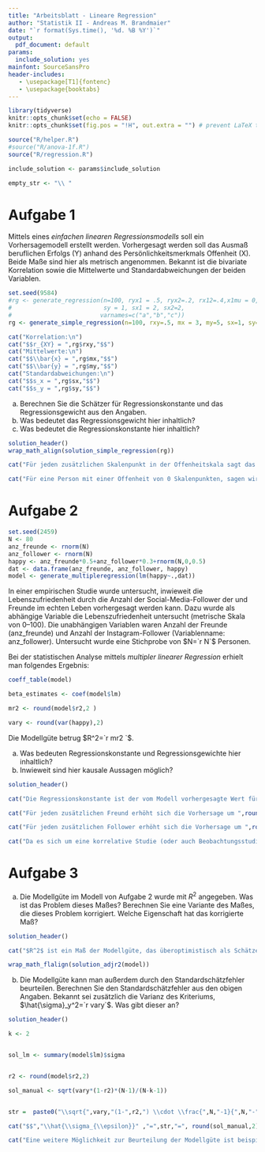 ```yaml
---
title: "Arbeitsblatt - Lineare Regression"
author: "Statistik II - Andreas M. Brandmaier"
date: "`r format(Sys.time(), '%d. %B %Y')`"
output:
  pdf_document: default
params:
  include_solution: yes
mainfont: SourceSansPro
header-includes:
   - \usepackage[T1]{fontenc}
   - \usepackage{booktabs}
---
```


```r
library(tidyverse)
knitr::opts_chunk$set(echo = FALSE)
knitr::opts_chunk$set(fig.pos = "!H", out.extra = "") # prevent LaTeX tables from floating

source("R/helper.R")
#source("R/anova-1f.R")
source("R/regression.R")

include_solution <- params$include_solution

empty_str <- "\\ "

```

# Aufgabe 1

Mittels eines _einfachen linearen Regressionsmodells_ soll ein Vorhersagemodell erstellt werden. Vorhergesagt werden soll das Ausmaß beruflichen Erfolgs (Y) anhand des Persönlichkeitsmerkmals Offenheit (X). Beide Maße sind hier als metrisch angenommen. Bekannt ist die bivariate Korrelation sowie die Mittelwerte und Standardabweichungen der beiden Variablen. 


```r
set.seed(9584)
#rg <- generate_regression(n=100, ryx1 = .5, ryx2=.2, rx12=.4,x1mu = 0,x2mu = 0,ymu = 0, 
#                          sy = 1, sx1 = 2, sx2=2,
#                         varnames=c("a","b","c"))
rg <- generate_simple_regression(n=100, rxy=.5, mx = 3, my=5, sx=1, sy=3)
```



```r
cat("Korrelation:\n")
cat("$$r_{XY} = ",rg$rxy,"$$")
cat("Mittelwerte:\n")
cat("$$\\bar{x} = ",rg$mx,"$$")
cat("$$\\bar{y} = ",rg$my,"$$")
cat("Standardabweichungen:\n")
cat("$$s_x = ",rg$sx,"$$")
cat("$$s_y = ",rg$sy,"$$")
```

a) Berechnen Sie die Schätzer für Regressionskonstante und das Regressionsgewicht aus den Angaben.
b) Was bedeutet das Regressionsgewicht hier inhaltlich?
c) Was bedeutet die Regressionskonstante hier inhaltlich?


```r
solution_header()
wrap_math_align(solution_simple_regression(rg))

cat("Für jeden zusätzlichen Skalenpunkt in der Offenheitskala sagt das Modell einen um ",rg$b1," Skalenpunkte höheren beruflichen Erfolg vorher.")

cat("Für eine Person mit einer Offenheit von 0 Skalenpunkten, sagen wir einen beruflichen Erfolg von ",rg$b0," Skalenpunkten vorher.")

```

# Aufgabe 2

```r
set.seed(2459)
N <- 80
anz_freunde <- rnorm(N)
anz_follower <- rnorm(N)
happy <- anz_freunde*0.5+anz_follower*0.3+rnorm(N,0,0.5)
dat <- data.frame(anz_freunde, anz_follower, happy)
model <- generate_multipleregression(lm(happy~.,dat))
```

In einer empirischen Studie wurde untersucht, inwieweit die Lebenszufriedenheit durch die Anzahl der Social-Media-Follower der und Freunde im echten Leben vorhergesagt werden kann. Dazu wurde als abhängige Variable die Lebenszufriedenheit untersucht (metrische Skala von 0--100). Die unabhängigen Variablen waren Anzahl der Freunde  (anz_freunde) und Anzahl der Instagram-Follower (Variablenname: anz_follower). Untersucht wurde eine Stichprobe von $N=`r N`$ Personen.

Bei der statistischen Analyse mittels _multipler linearer Regression_ erhielt man folgendes Ergebnis:

```r
coeff_table(model)

beta_estimates <- coef(model$lm)

mr2 <- round(model$r2,2 )

vary <- round(var(happy),2)
```

Die Modellgüte betrug $R^2=`r mr2 `$.

a) Was bedeuten Regressionskonstante und Regressionsgewichte hier inhaltlich?
b) Inwieweit sind hier kausale Aussagen möglich?

```r
solution_header()

cat("Die Regressionskonstante ist der vom Modell vorhergesagte Wert für eine Person, die die Ausprägung Null auf allen Prädiktoren hat. Im Beispiel sagen wir für eine Person mit 0 Followern und 0 Freunden eine Lebenszufriedenheit von ",round(beta_estimates[1],3)," Skalenpunkten vorher (hier wäre eine Zentrierung der Prädiktoren vermutlich sinnvoll gewesen, um die Konstante aussagekräftiger zu machen). ")

cat("Für jeden zusätzlichen Freund erhöht sich die Vorhersage um ",round(beta_estimates[2],3)," Punkte auf der Lebenszufriedenheitsskala. ")

cat("Für jeden zusätzlichen Follower erhöht sich die Vorhersage um ",round(beta_estimates[3],3)," Punkte auf der Lebenszufriedenheitsskala. ")

cat("Da es sich um eine korrelative Studie (oder auch Beobachtungsstudie) handelt, sind kausale Aussagen natürlich nicht zulässig. Signifikante Ergebnisse deuten zwar auf einen statistischen Zusammenhang hin, den man für die Vorhersage nutzen kann, allerdings kann hiermiet keine Ursache-Wirk-Richtung (wie bspw. sich mit mehr Menschen anzufreunden erhöht ursächlich die Lebenszufriedenheit) bewiesen werden.")
```

# Aufgabe 3

a) Die Modellgüte im Modell von Aufgabe 2 wurde mit $R^2$ angegeben. Was ist das Problem dieses Maßes? Berechnen Sie eine Variante des Maßes, die dieses Problem korrigiert. Welche Eigenschaft hat das korrigierte Maß?




```r
solution_header()

cat("$R^2$ ist ein Maß der Modellgüte, das überoptimistisch als Schätzer der wahren Modellgüte ist (d.h., sie wird eher als zu groß/zu gut eingeschätzt). Daher sollte man besser das adjustierte $R^2$ berichten, das diese Verzerrung korrigiert. Das adjustierte $R^2$ ist höchstens so groß wie das herkömmliche $R^2$.")

wrap_math_flalign(solution_adjr2(model))


``` 

b) Die Modellgüte kann man außerdem durch den Standardschätzfehler beurteilen. Berechnen Sie den Standardschätzfehler aus den obigen Angaben. Bekannt sei zusätzlich die Varianz des Kriteriums, $\hat{\sigma}_y^2=`r vary`$. Was gibt dieser an?

```r
solution_header()

k <- 2


sol_lm <- summary(model$lm)$sigma


r2 <- round(model$r2,2)

sol_manual <- sqrt(vary*(1-r2)*(N-1)/(N-k-1))


str =  paste0("\\sqrt{",vary,"(1-",r2,") \\cdot \\frac{",N,"-1}{",N,"-",k,"-1} }")

cat("$$","\\hat{\\sigma_{\\epsilon}}" ,"=",str,"=", round(sol_manual,2) ,"$$")

cat("Eine weitere Möglichkeit zur Beurteilung der Modellgüte ist beispielsweise der Standardschätzfehler, der Informationen über die Streuung der Fehler um die Regressionsgerade angibt. Im Gegensatz zum $R^2$ ist die Einheit des Standardschätzfehlers die Einheit des Kriteriums.")

```

